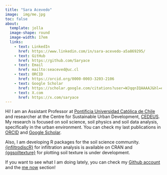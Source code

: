 ```yaml
---
title: "Sara Acevedo"
image:  img/me.jpg
toc: false
about: 
  template: jolla
  image-shape: round
  image-width: 17em
  links:
    - text: LinkedIn
      href: https://www.linkedin.com/in/sara-acevedo-a5a869295/
    - text: GitHub
      href: https://github.com/Saryace
    - text: Email
      href: mailto:seaceved@uc.cl
    - text: ORCID
      href: https://orcid.org/0000-0003-3203-2106
    - text: Google Scholar
      href: https://scholar.google.com/citations?user=WJqqnIQAAAAJ&hl=es
    - text: X.com
      href: https://x.com/saryace
---
```


Hi! I am an Assistant Professor at [Pontificia Universidad Católica de Chile](https://www.uc.cl/en) and researcher at the Centre for Sustainable Urban Development, [CEDEUS](https://en.cedeus.cl/about-us/the-centre/). My research is focused on soil science, soil physics and soil data analysis, specifically in the urban environment. You can check my last publications in [ORCID](https://orcid.org/0000-0003-3203-2106) and [Google Scholar](https://scholar.google.com/citations?user=WJqqnIQAAAAJ&hl=es). 

Also, I am developing R packages for the soil science community. [{infiltrodiscR}](https://github.com/cran/infiltrodiscR) for infiltration analysis is available on CRAN and [{ggsoiltexture}](https://github.com/Saryace/ggsoiltexture) for plotting soil texture is under development.

If you want to see what I am doing lately, you can check my [Github account](https://github.com/Saryace) and the [me now](https://saryace.github.io/now) section!

